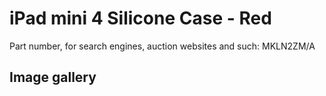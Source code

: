 # iPad mini 4 Silicone Case - Red

Part number, for search engines, auction websites and such: MKLN2ZM/A

## Image gallery

<div style={{ width: "768px" }}>
  <GalleryComponent
    images={[
      {
        original: "/everysource/MKLN2",
        thumbnail: "/everypreview/MKLN2",
      },
      {
        original: "/everysource/MKLN2_AV1_GOLD",
        thumbnail: "/everypreview/MKLN2_AV1_GOLD",
      },
      {
        original: "/everysource/MKLN2_AV1_SILVER",
        thumbnail: "/everypreview/MKLN2_AV1_SILVER",
      },
      {
        original: "/everysource/MKLN2_AV1_SPACE_GRAY",
        thumbnail: "/everypreview/MKLN2_AV1_SPACE_GRAY",
      },
      {
        original: "/everysource/MKLN2_AV2",
        thumbnail: "/everypreview/MKLN2_AV2",
      },
      {
        original: "/everysource/MKLN2_AV3",
        thumbnail: "/everypreview/MKLN2_AV3",
      },
      {
        original: "/everysource/MKLN2_AV4",
        thumbnail: "/everypreview/MKLN2_AV4",
      }
    ]}
  />
</div>